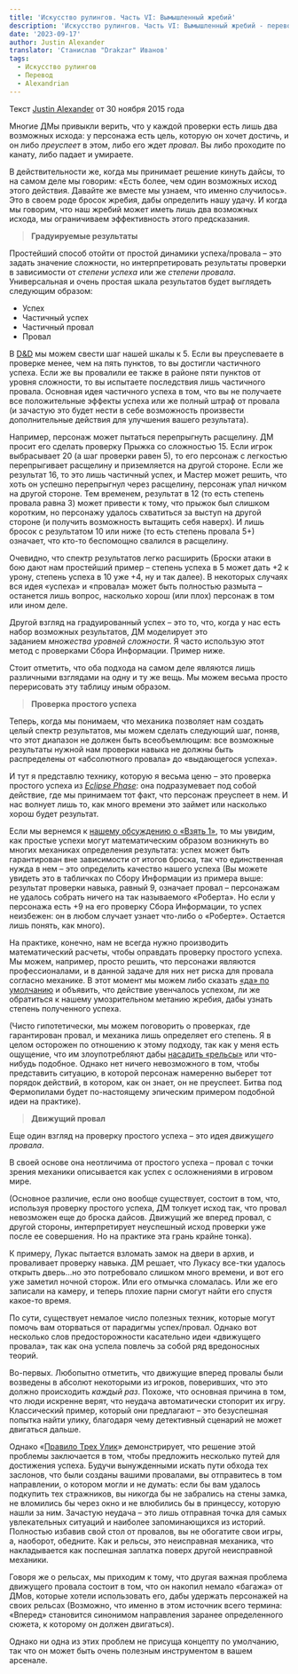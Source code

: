 ```yaml
---
title: 'Искусство рулингов. Часть VI: Вымышленный жребий'
description: 'Искусство рулингов. Часть VI: Вымышленный жребий - перевод статьи Джастина Александера.'
date: '2023-09-17'
author: Justin Alexander
translator: 'Станислав "Drakzar" Иванов'
tags:
  - Искусство рулингов
  - Перевод
  - Alexandrian
---
```


Текст [Justin Alexander](https://vk.com/away.php?to=https://thealexandrian.net/about&cc_key=) от 30 ноября 2015 года

Многие ДМы привыкли верить, что у каждой проверки есть лишь два возможных исхода: у персонажа есть цель, которую он хочет достичь, и он либо *преуспеет* в этом, либо его ждет *провал*. Вы либо проходите по канату, либо падает и умираете.

В действительности же, когда мы принимает решение кинуть дайсы, то на самом деле мы говорим: «Есть более, чем один возможных исход этого действия. Давайте же вместе мы узнаем, что именно случилось». Это в своем роде бросок жребия, дабы определить нашу удачу. И когда мы говорим, что наш жребий может иметь лишь два возможных исхода, мы ограничиваем эффективность этого предсказания.

> **Градуируемые результаты**

Простейший способ отойти от простой динамики успеха/провала – это задать значение сложности, но интерпретировать результаты проверки в зависимости от *степени успеха* или же *степени провала*. Универсальная и очень простая шкала результатов будет выглядеть следующим образом:

- Успех
- Частичный успех
- Частичный провал
- Провал

В [D&D](https://vk.com/away.php?to=http%3A%2F%2Fwww.amazon.com%2Fexec%2Fobidos%2FASIN%2F0786928867%2Fdigitalcomi0a-20&cc_key=) мы можем свести шаг нашей шкалы к 5. Если вы преуспеваете в проверке менее, чем на пять пунктов, то вы достигли частичного успеха. Если же вы провалили ее также в районе пяти пунктов от уровня сложности, то вы испытаете последствия лишь частичного провала. Основная идея частичного успеха в том, что вы не получаете все положительные эффекты успеха или же полный штраф от провала (и зачастую это будет нести в себе возможность произвести дополнительные действия для улучшения вашего результата).

Например, персонаж может пытаться перепрыгнуть расщелину. ДМ просит его сделать проверку Прыжка со сложностью 15. Если игрок выбрасывает 20 (а шаг проверки равен 5), то его персонаж с легкостью перепрыгивает расщелину и приземляется на другой стороне. Если же результат 16, то это лишь частичный успех, и Мастер может решить, что хоть он успешно перепрыгнул через расщелину, персонаж упал ничком на другой стороне. Тем временем, результат в 12 (то есть степень провала равна 3) может привести к тому, что прыжок был слишком коротким, но персонажу удалось схватиться за выступ на другой стороне (и получить возможность вытащить себя наверх). И лишь бросок с результатом 10 или ниже (то есть степень провала 5+) означает, что кто-то беспомощно свалился в расщелину.

Очевидно, что спектр результатов легко расширить (Броски атаки в бою дают нам простейший пример – степень успеха в 5 может дать +2 к урону, степень успеха в 10 уже +4, ну и так далее). В некоторых случаях вся идея «успеха» и «провала» может быть полностью размыта – останется лишь вопрос, насколько хорош (или плох) персонаж в том или ином деле.

Другой взгляд на градуированный успех – это то, что, когда у нас есть набор возможных результатов, ДМ моделирует это заданием *множества уровней сложности*. Я часто использую этот метод с проверками Сбора Информации. Пример ниже.

Стоит отметить, что оба подхода на самом деле являются лишь различными взглядами на одну и ту же вещь. Мы можем весьма просто перерисовать эту таблицу иным образом.

> **Проверка простого успеха**

Теперь, когда мы понимаем, что механика позволяет нам создать целый спектр результатов, мы можем сделать следующий шаг, поняв, что этот диапазон не должен быть всеобъемлющим: все возможные результаты нужной нам проверки навыка не должны быть распределены от «абсолютного провала» до «выдающегося успеха».

И тут я представлю технику, которую я весьма ценю – это проверка простого успеха из *[Eclipse Phase](https://vk.com/away.php?to=http%3A%2F%2Fwww.amazon.com%2Fexec%2Fobidos%2FASIN%2F0984583505%2Fdigitalcomi0a-20&cc_key=)*: она подразумевает под собой действие, где мы принимаем тот факт, что персонаж преуспеет в нем. И нас волнует лишь то, как много времени это займет или насколько хорош будет результат.

Если мы вернемся к [нашему обсуждению о «Взять 1»](https://vk.com/away.php?to=https%3A%2F%2Fthealexandrian.net%2Fwordpress%2F38039%2Froleplaying-games%2Fart-of-rulings-part-5-skill-and-difficulty&cc_key=), то мы увидим, как простые успехи могут математическим образом возникнуть во многих механиках определения результата: успех может быть гарантирован вне зависимости от итогов броска, так что единственная нужда в нем – это определить качество нашего успеха (Вы можете увидеть это в табличках по Сбору Информации из примера выше: результат проверки навыка, равный 9, означает провал – персонажам не удалось собрать ничего на так называемого «Роберта». Но если у персонажа есть +9 на его проверку Сбора Информации, то успех неизбежен: он в любом случает узнает что-либо о «Роберте». Остается лишь понять, как много).

На практике, конечно, нам не всегда нужно производить математический расчеты, чтобы оправдать проверку простого успеха. Мы можем, например, просто решить, что персонажи являются профессионалами, и в данной задаче для них нет риска для провала согласно механике. В этот момент мы можем либо сказать [«да» по умолчанию](https://vk.com/away.php?to=https%3A%2F%2Fthealexandrian.net%2Fwordpress%2F38013%2Froleplaying-games%2Fart-of-rulings-part-4-default-to-yes&cc_key=) и объявить, что действие увенчалось успехом, ли же обратиться к нашему умозрительном метанию жребия, дабы узнать степень полученного успеха.

(Чисто гипотетически, мы можем поговорить о проверках, где гарантирован провал, и механика лишь определяет его степень. Я в целом осторожен по отношению к этому подходу, так как у меня есть ощущение, что им злоупотребляют дабы [насадить «рельсы»](https://vk.com/away.php?to=https%3A%2F%2Fthealexandrian.net%2Fwordpress%2F36900%2Froleplaying-games%2Fthe-railroading-manifesto&cc_key=) или что-нибудь подобное. Однако нет ничего невозможного в том, чтобы представить ситуацию, в которой персонаж намеренно выберет тот порядок действий, в котором, как он знает, он не преуспеет. Битва под Фермопилами будет по-настоящему эпическим примером подобной идеи на практике).

> **Движущий провал**

Еще один взгляд на проверку простого успеха – это идея *движущего провала*.

В своей основе она неотличима от простого успеха – провал с точки зрения механики описывается как успех с осложнениями в игровом мире.

(Основное различие, если оно вообще существует, состоит в том, что, используя проверку простого успеха, ДМ толкует исход так, что провал невозможен еще до броска дайсов. Движущий же вперед провал, с другой стороны, интерпретирует неуспешный исход проверки уже после ее совершения. Но на практике эта грань крайне тонка).

К примеру, Лукас пытается взломать замок на двери в архив, и проваливает проверку навыка. ДМ решает, что Лукасу все-тки удалось открыть дверь…но это потребовало слишком много времени, и вот его уже заметил ночной сторож. Или его отмычка сломалась. Или же его записали на камеру, и теперь плохие парни смогут найти его спустя какое-то время.

По сути, существует немалое число полезных техник, которые могут помочь вам оторваться от парадигмы успех/провал. Однако вот несколько слов предосторожности касательно идеи «движущего провала», так как она успела повлечь за собой ряд вредоносных теорий.

Во-первых. Любопытно отметить, что движущие вперед провалы были возведены в абсолют некоторыми из игроков, поверивших, что это должно происходить *каждый раз*. Похоже, что основная причина в том, что люди искренне верят, что неудача автоматически стопорит их игру. Классический пример, который они предлагают – это безуспешная попытка найти улику, благодаря чему детективный сценарий не может двигаться дальше.

Однако «[Правило Трех Улик](https://vk.com/away.php?to=https%3A%2F%2Fthealexandrian.net%2Fwordpress%2F1118%2Froleplaying-games%2Fthree-clue-rule&cc_key=)» демонстрирует, что решение этой проблемы заключается в том, чтобы предложить несколько путей для достижения успеха. Будучи вынужденными искать пути обхода тех заслонов, что были созданы вашими провалами, вы отправитесь в том направлении, о котором могли и не думать: если бы вам удалось подкупить тех стражников, вы никогда бы не забрались на стены замка, не вломились бы через окно и не влюбились бы в принцессу, которую нашли за ним. Зачастую неудача – это лишь отправная точка для самых увлекательных ситуаций и наиболее запоминающихся из историй. Полностью избавив свой стол от провалов, вы не обогатите свои игры, а, наоборот, обедните. Как и рельсы, это неисправная механика, что накладывается как поспешная заплатка поверх другой неисправной механики.

Говоря же о рельсах, мы приходим к тому, что другая важная проблема движущего провала состоит в том, что он накопил немало «багажа» от ДМов, которые хотели использовать его, дабы удержать персонажей на своих рельсах (Возможно, что именно в этом источник всего термина: «Вперед» становится синонимом направления заранее определенного сюжета, к которому он должен двигаться).

Однако ни одна из этих проблем не присуща концепту по умолчанию, так что он может быть очень полезным инструментом в вашем арсенале.
